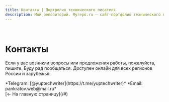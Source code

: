 ```yaml
---
title: Контакты | Портфолио технического писателя
description: Мой репозиторий. Myrepo.ru – сайт-портфолио технического писателя
---
```



<br />

# Контакты

Если у вас возникли вопросы или предложения работы, пожалуйста, пишите. Буду рад пообщаться. Доступен онлайн для всех регионов России и зарубежья.

<Callout type="info">
	*Telegram: [@yuptechwriter](https://t.me/yuptechwriter)*  
	*Email: pankratov.web@mail.ru*
</Callout>

<br />
[← На главную страницу](/#)